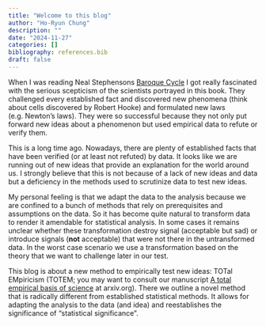 ```yaml
---
title: "Welcome to this blog"
author: "Ho-Ryun Chung"
description: ""
date: "2024-11-27"
categories: []
bibliography: references.bib
draft: false
---
```


When I was reading Neal Stephensons [Baroque Cycle](https://en.wikipedia.org/wiki/The_Baroque_Cycle) I got really fascinated with the serious scepticism of the scientists portrayed in this book. They challenged every established fact and discovered new phenomena (think about cells discovered by Robert Hooke) and formulated new laws (e.g. Newton's laws). They were so successful because they not only put forward new ideas about a phenomenon but used empirical data to refute or verify them.

This is a long time ago. Nowadays, there are plenty of established facts that have been verified (or at least not refuted) by data. It looks like we are running out of new ideas that provide an explanation for the world around us. I strongly believe that this is not because of a lack of new ideas and data but a deficiency in the methods used to scrutinize data to test new ideas.

My personal feeling is that we adapt the data to the analysis because we are confined to a bunch of methods that rely on prerequisites and assumptions on the data. So it has become quite natural to transform data to render it amendable for statistical analysis. In some cases it remains unclear whether these transformation destroy signal (acceptable but sad) or introduce signals (**not** acceptable) that were not there in the untransformed data. In the worst case scenario we use a transformation based on the theory that we want to challenge later in our test.

This blog is about a new method to empirically test new ideas: TOTal EMpiricism (TOTEM; you may want to consult our manuscript [A total empirical basis of science](https://arxiv.org/abs/2410.19866) at arxiv.org). There we outline a novel method that is radically different from established statistical methods. It allows for adapting the analysis to the data (and idea) and reestablishes the significance of "statistical significance".
